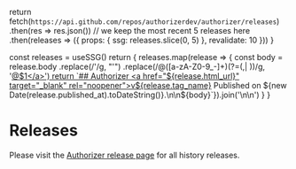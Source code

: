 
  return fetch(`https://api.github.com/repos/authorizerdev/authorizer/releases`)
    .then(res => res.json())
    // we keep the most recent 5 releases here
    .then(releases => ({ props: { ssg: releases.slice(0, 5) }, revalidate: 10 }))
}

  const releases = useSSG()
  return <Markdown>{
    releases.map(release => {
      const body = release.body
        .replace(/&#39;/g, "'")
        .replace(/@([a-zA-Z0-9_-]+)(?=(,| ))/g, '<a href="https://github.com/$1" target="_blank" rel="noopener">@$1</a>')
      return `## Authorizer <a href="${release.html_url}" target="_blank" rel="noopener">v${release.tag_name}</a> 
Published on ${new Date(release.published_at).toDateString()}.\n\n${body}`}).join('\n\n')
  }</Markdown>
}

# Releases

Please visit the [Authorizer release page](https://github.com/authorizerdev/authorizer/releases) for all history releases.

<ReleasesRenderer/>